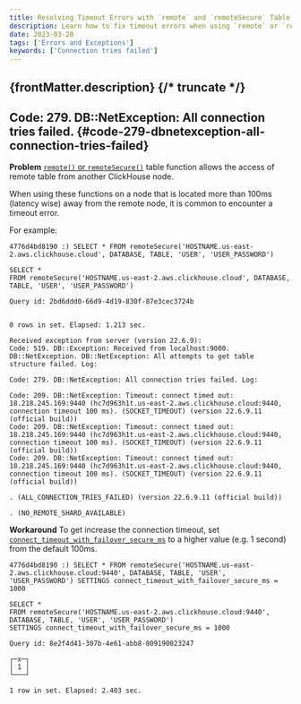 ```yaml
---
title: Resolving Timeout Errors with `remote` and `remoteSecure` Table Functions
description: Learn how to fix timeout errors when using `remote` or `remoteSecure` table functions in ClickHouse by adjusting the connection timeout settings.
date: 2023-03-20
tags: ['Errors and Exceptions']
keywords: ['Connection tries failed']
---
```


{frontMatter.description}
{/* truncate */}
---

## Code: 279. DB::NetException: All connection tries failed. {#code-279-dbnetexception-all-connection-tries-failed}

**Problem**
[`remote()` or `remoteSecure()`](https://clickhouse.com/docs/en/sql-reference/table-functions/remote/) table function allows the access of remote table from another ClickHouse node.

When using these functions on a node that is located more than 100ms (latency wise) away from the remote node, it is common to encounter a timeout error.

For example:

```
4776d4bd8190 :) SELECT * FROM remoteSecure('HOSTNAME.us-east-2.aws.clickhouse.cloud', DATABASE, TABLE, 'USER', 'USER_PASSWORD')

SELECT *
FROM remoteSecure('HOSTNAME.us-east-2.aws.clickhouse.cloud', DATABASE, TABLE, 'USER', 'USER_PASSWORD')

Query id: 2bd6ddd0-66d9-4d19-830f-87e3cec3724b


0 rows in set. Elapsed: 1.213 sec.

Received exception from server (version 22.6.9):
Code: 519. DB::Exception: Received from localhost:9000. DB::NetException. DB::NetException: All attempts to get table structure failed. Log:

Code: 279. DB::NetException: All connection tries failed. Log:

Code: 209. DB::NetException: Timeout: connect timed out: 18.218.245.169:9440 (hc7d963h1t.us-east-2.aws.clickhouse.cloud:9440, connection timeout 100 ms). (SOCKET_TIMEOUT) (version 22.6.9.11 (official build))
Code: 209. DB::NetException: Timeout: connect timed out: 18.218.245.169:9440 (hc7d963h1t.us-east-2.aws.clickhouse.cloud:9440, connection timeout 100 ms). (SOCKET_TIMEOUT) (version 22.6.9.11 (official build))
Code: 209. DB::NetException: Timeout: connect timed out: 18.218.245.169:9440 (hc7d963h1t.us-east-2.aws.clickhouse.cloud:9440, connection timeout 100 ms). (SOCKET_TIMEOUT) (version 22.6.9.11 (official build))

. (ALL_CONNECTION_TRIES_FAILED) (version 22.6.9.11 (official build))

. (NO_REMOTE_SHARD_AVAILABLE)
```

**Workaround**
To get increase the connection timeout, set [`connect_timeout_with_failover_secure_ms`](https://github.com/ClickHouse/ClickHouse/blob/master/src/Core/Settings.h#L67) to a higher value (e.g. 1 second) from the default 100ms.

```
4776d4bd8190 :) SELECT * FROM remoteSecure('HOSTNAME.us-east-2.aws.clickhouse.cloud:9440', DATABASE, TABLE, 'USER', 'USER_PASSWORD') SETTINGS connect_timeout_with_failover_secure_ms = 1000

SELECT *
FROM remoteSecure('HOSTNAME.us-east-2.aws.clickhouse.cloud:9440', DATABASE, TABLE, 'USER', 'USER_PASSWORD')
SETTINGS connect_timeout_with_failover_secure_ms = 1000

Query id: 8e2f4d41-307b-4e61-abb8-809190023247

┌─x─┐
│ 1 │
└───┘

1 row in set. Elapsed: 2.403 sec.
```
